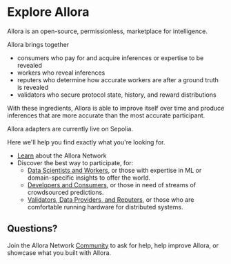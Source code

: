 # Explore Allora
 
Allora is an open-source, permissionless, marketplace for intelligence.

Allora brings together
- consumers who pay for and acquire inferences or expertise to be revealed
- workers who reveal inferences
- reputers who determine how accurate workers are after a ground truth is revealed
- validators who secure protocol state, history, and reward distributions

With these ingredients, Allora is able to improve itself over time and produce inferences that are more accurate than the most accurate participant.

Allora adapters are currently live on Sepolia.

Here we'll help you find exactly what you're looking for.

- [Learn](./learn/overview) about the Allora Network
- Discover the best way to participate, for:
  - [Data Scientists and Workers](./datasci), or those with expertise in ML or domain-specific insights to offer the world.
  - [Developers and Consumers](./devs), or those in need of streams of crowdsourced predictions.
  - [Validators, Data Providers, and Reputers](./nops), or those who are comfortable running hardware for distributed systems.


## Questions?

Join the Allora Network [Community](./community) to ask for help, help improve Allora, or showcase what you built with Allora.
